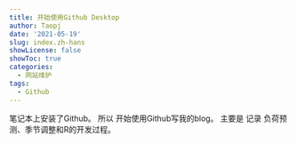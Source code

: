 ```yaml
---
title: 开始使用Github Desktop
author: Taopj
date: '2021-05-19'
slug: index.zh-hans
showLicense: false
showToc: true
categories:
  - 网站维护
tags:
  - Github
---
```


笔记本上安装了Github。
所以
开始使用Github写我的blog。
主要是
记录
负荷预测、季节调整和R的开发过程。
